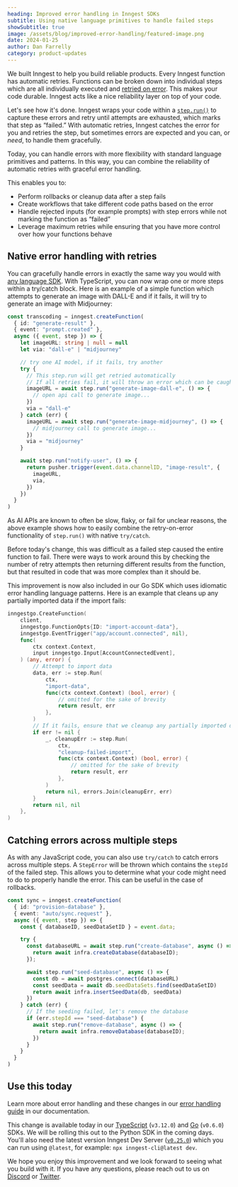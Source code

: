 ```yaml
---
heading: Improved error handling in Inngest SDKs
subtitle: Using native language primitives to handle failed steps
showSubtitle: true
image: /assets/blog/improved-error-handling/featured-image.png
date: 2024-01-25
author: Dan Farrelly
category: product-updates
---
```


We built Inngest to help you build reliable products. Every Inngest function has automatic retries. Functions can be broken down into individual steps which are all individually executed and [retried on error](/docs/functions/retries). This makes your code durable. Inngest acts like a nice reliability layer on top of your code.

Let's see how it's done. Inngest wraps your code within a [`step.run()`](/docs/reference/functions/step-run) to capture these errors and retry until attempts are exhausted, which marks that step as “failed.” With automatic retries, Inngest catches the error for you and retries the step, but sometimes errors are expected and you can, or _need_, to handle them gracefully.

Today, you can handle errors with more flexibility with standard language primitives and patterns. In this way, you can combine the reliability of automatic retries with graceful error handling.

This enables you to:

* Perform rollbacks or cleanup data after a step fails
* Create workflows that take different code paths based on the error
* Handle rejected inputs (for example prompts) with step errors while not marking the function as “failed”
* Leverage maximum retries while ensuring that you have more control over how your functions behave

## Native error handling with retries

You can gracefully handle errors in exactly the same way you would with [any language SDK](/blog/cross-language-support-with-new-sdks). With TypeScript, you can now wrap one or more steps within a try/catch block. Here is an example of a simple function which attempts to generate an image with DALL-E and if it fails, it will try to generate an image with Midjourney:


```typescript
const transcoding = inngest.createFunction(
  { id: "generate-result" },
  { event: "prompt.created" },
  async ({ event, step }) => {
    let imageURL: string | null = null
    let via: "dall-e" | "midjourney"

    // try one AI model, if it fails, try another
    try {
      // This step.run will get retried automatically
      // If all retries fail, it will throw an error which can be caught
      imageURL = await step.run("generate-image-dall-e", () => {
        // open api call to generate image...
      })
      via = "dall-e"
    } catch (err) {
      imageURL = await step.run("generate-image-midjourney", () => {
        // midjourney call to generate image...
      })
      via = "midjourney"
    }

    await step.run("notify-user", () => {
      return pusher.trigger(event.data.channelID, "image-result", {
        imageURL,
        via,
      })
    })
  }
)
```


As AI APIs are known to often be slow, flaky, or fail for unclear reasons, the above example shows how to easily combine the retry-on-error functionality of `step.run()` with native `try/catch`.

Before today's change, this was difficult as a failed step caused the entire function to fail. There were ways to work around this by checking the number of retry attempts then returning different results from the function, but that resulted in code that was more complex than it should be.

This improvement is now also included in our Go SDK which uses idiomatic error handling language patterns. Here is an example that cleans up any partially imported data if the import fails:

```go
inngestgo.CreateFunction(
	client,
	inngestgo.FunctionOpts{ID: "import-account-data"},
	inngestgo.EventTrigger("app/account.connected", nil),
	func(
		ctx context.Context,
		input inngestgo.Input[AccountConnectedEvent],
	) (any, error) {
		// Attempt to import data
		data, err := step.Run(
			ctx,
			"import-data",
			func(ctx context.Context) (bool, error) {
				// omitted for the sake of brevity
				return result, err
			},
		)
		// If it fails, ensure that we cleanup any partially imported data
		if err != nil {
			_, cleanupErr := step.Run(
				ctx,
				"cleanup-failed-import",
				func(ctx context.Context) (bool, error) {
					// omitted for the sake of brevity
					return result, err
				},
			)
			return nil, errors.Join(cleanupErr, err)
		}
		return nil, nil
	},
)
```

## Catching errors across multiple steps

As with any JavaScript code, you can also use `try/catch` to catch errors across multiple steps. A `StepError` will be thrown which contains the `stepId` of the failed step. This allows you to determine what your code might need to do to properly handle the error. This can be useful in the case of rollbacks.

```typescript
const sync = inngest.createFunction(
  { id: "provision-database" },
  { event: "auto/sync.request" },
  async ({ event, step }) => {
    const { databaseID, seedDataSetID } = event.data;

    try {
      const databaseURL = await step.run("create-database", async () => {
        return await infra.createDatabase(databaseID);
      });

      await step.run("seed-database", async () => {
        const db = await postgres.connect(databaseURL)
        const seedData = await db.seedDataSets.find(seedDataSetID)
        return await infra.insertSeedData(db, seedData)
      })
    } catch (err) {
      // If the seeding failed, let's remove the database
      if (err.stepId === "seed-database") {
        await step.run("remove-database", async () => {
          return await infra.removeDatabase(databaseID);
        })
      }
    }
  }
)

```

## Use this today

Learn more about error handling and these changes in our [error handling guide](/docs/guides/error-handling) in our documentation.

This change is available today in our [TypeScript](/docs/reference/typescript) (`v3.12.0`) and [Go](https://pkg.go.dev/github.com/inngest/inngestgo) (`v0.6.0`) SDKs. We will be rolling this out to the Python SDK in the coming days. You'll also need the latest version Inngest Dev Server ([`v0.25.0`](https://github.com/inngest/inngest)) which you can run using `@latest`, for example: `npx inngest-cli@latest dev`.

We hope you enjoy this improvement and we look forward to seeing what you build with it. If you have any questions, please reach out to us on [Discord](/discord) or [Twitter](https://twitter.com/inngest).